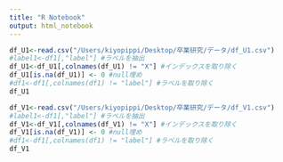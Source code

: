 ```yaml
---
title: "R Notebook"
output: html_notebook
---
```


```r
df_U1<-read.csv("/Users/kiyopippi/Desktop/卒業研究/データ/df_U1.csv")
#label1<-df1[,"label"] #ラベルを抽出
df_U1<-df_U1[,colnames(df_U1) != "X"] #インデックスを取り除く
df_U1[is.na(df_U1)] <- 0 #null埋め
#df1<-df1[,colnames(df1) != "label"] #ラベルを取り除く
df_U1
```
```r
df_V1<-read.csv("/Users/kiyopippi/Desktop/卒業研究/データ/df_V1.csv")
#label1<-df1[,"label"] #ラベルを抽出
df_V1<-df_V1[,colnames(df_V1) != "X"] #インデックスを取り除く
df_V1[is.na(df_V1)] <- 0 #null埋め
#df1<-df1[,colnames(df1) != "label"] #ラベルを取り除く
df_V1
```

